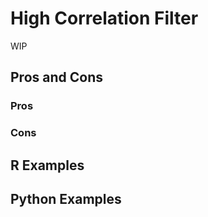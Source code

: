 # High Correlation Filter

WIP

## Pros and Cons

### Pros

### Cons

## R Examples

## Python Examples

